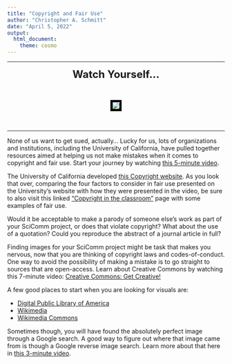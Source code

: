 ```yaml
---
title: "Copyright and Fair Use"
author: "Christopher A. Schmitt"
date: "April 5, 2022"
output: 
  html_document:
    theme: cosmo
---
```


***

<center>

<font size="+2"><b>Watch Yourself...</b></font></center><br>

<center><p><img src="https://c.tenor.com/a6st6TA6zgIAAAAC/sue-copyright.gif" style="border:5px solid black"></p></center><br>

***

None of us want to get sued, actually... Lucky for us, lots of organizations and institutions, including the University of California, have pulled together resources aimed at helping us not make mistakes when it comes to copyright and fair use. Start your journey by watching [this 5-minute video](https://www.commonsense.org/education/videos/creativity-copyright-and-fair-use).

The University of California developed [this Copyright website](https://copyright.universityofcalifornia.edu/use/fair-use.html). As you look that over, comparing the four factors to consider in fair use presented on the University's website with how they were presented in the video, be sure to also visit this linked ["Copyright in the classroom"](https://copyright.universityofcalifornia.edu/use/teaching.html#p=in_the_classroom) page with some examples of fair use. 

Would it be acceptable to make a parody of someone else's work as part of your SciComm project, or does that violate copyright? What about the use of a quotation? Could you reproduce the abstract of a journal article in full?

Finding images for your SciComm project might be task that makes you nervous, now that you are thinking of copyright laws and codes-of-conduct. One way to avoid the possibility of making a mistake is to go straight to sources that are open-access. Learn about Creative Commons by watching this 7-minute video: [Creative Commons: Get Creative!](https://youtu.be/BlhJUJ9DC4A) 

A few good places to start when you are looking for visuals are:

* [Digital Public Library of America](https://dp.la/)
* [Wikimedia](https://www.wikimedia.org/) 
* [Wikimedia Commons](https://commons.wikimedia.org/wiki/Main_Page)

Sometimes though, you will have found the absolutely perfect image through a Google search. A good way to figure out where that image came from is though a Google reverse image search. Learn more about that here in [this 3-minute video](https://www.commonsense.org/education/videos/how-to-use-google-reverse-image-search-to-fact-check-images).

<br><br>




